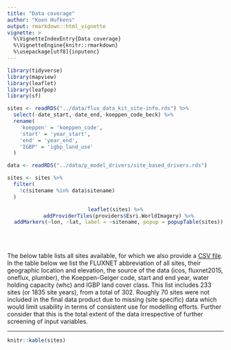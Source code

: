 ```yaml
---
title: "Data coverage"
author: "Koen Hufkens"
output: rmarkdown::html_vignette
vignette: >
  %\VignetteIndexEntry{Data coverage}
  %\VignetteEngine{knitr::rmarkdown}
  %\usepackage[utf8]{inputenc}
---
```


```r
library(tidyverse)
library(mapview)
library(leaflet)
library(leafpop)
library(sf)

sites <- readRDS("../data/flux_data_kit_site-info.rds") %>%
  select(-date_start,-date_end,-koeppen_code_beck) %>%
  rename(
    'koeppen' = 'koeppen_code',
    'start' = 'year_start',
    'end' = 'year_end',
    'IGBP' = 'igbp_land_use'
  )

data <- readRDS("../data/p_model_drivers/site_based_drivers.rds")

sites <- sites %>%
  filter(
    !c(sitename %in% data$sitename)
  )

```

<center>
```r
leaflet(sites) %>%
  addProviderTiles(providers$Esri.WorldImagery) %>%
  addMarkers(~lon, ~lat, label = ~sitename, popup = popupTable(sites))
```
</center>
<br><br>

The below table lists all sites available, for which we also provide a [CSV file](https://github.com/computationales/flux_data_kit/raw/main/data/flux_data_kit_site-info.csv). In the table below we list the FLUXNET abbreviation of all sites, their geographic location and elevation, the source of the data (icos, fluxnet2015, oneflux, plumber), the Koeppen-Geiger code, start and end year, water holding capacity (whc) and IGBP land cover class. This list includes 233 sites (or 1835 site years), from a total of 302. Roughly 70 sites were not included in the final data product due to missing (site specific) data which would limit usability in terms of consistent use for modelling efforts. Further consider that this is the total extent of the data irrespective of further screening of input variables.

---

```r
knitr::kable(sites)
```
